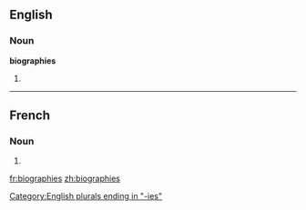 ==English==

===Noun===
'''biographies'''

# {{plural of|[[biography]]}}

[[Category:English plurals ending in "-ies"]]

----

==French==

===Noun===
{{infl|fr|plural}} {{f|p}}

# {{plural of|biographie|lang=French}}

[[fr:biographies]]
[[zh:biographies]]